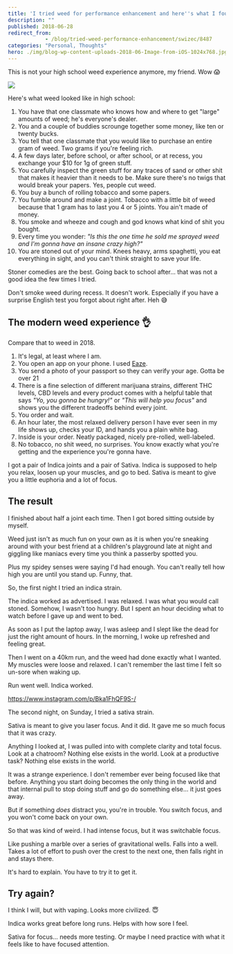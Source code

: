 ```yaml
---
title: 'I tried weed for performance enhancement and here''s what I found'
description: ""
published: 2018-06-28
redirect_from: 
            - /blog/tried-weed-performance-enhancement/swizec/8487
categories: "Personal, Thoughts"
hero: ./img/blog-wp-content-uploads-2018-06-Image-from-iOS-1024x768.jpg
---
```

This is not your high school weed experience anymore, my friend. Wow 😱



![](./img/blog-wp-content-uploads-2018-06-Image-from-iOS-1024x768.jpg)



Here's what weed looked like in high school:





1. You have that one classmate who knows how and where to get "large" amounts of weed; he's everyone's dealer.
2. You and a couple of buddies scrounge together some money, like ten or twenty bucks.
3. You tell that one classmate that you would like to purchase an entire gram of weed. Two grams if you're feeling rich.
4. A few days later, before school, or after school, or at recess, you exchange your $10 for 1g of green stuff.
5. You carefully inspect the green stuff for any traces of sand or other shit that makes it heavier than it needs to be. Make sure there's no twigs that would break your papers. Yes, people cut weed.
6. You buy a bunch of rolling tobacco and some papers.
7. You fumble around and make a joint. Tobacco with a little bit of weed because that 1 gram has to last you 4 or 5 joints. You ain't made of money.
8. You smoke and wheeze and cough and god knows what kind of shit you bought.
9. Every time you wonder: _"Is this the one time he sold me sprayed weed and I'm gonna have an insane crazy high?"_
10. You are stoned out of your mind. Knees heavy, arms spaghetti, you eat everything in sight, and you can't think straight to save your life.



Stoner comedies are the best. Going back to school after… that was not a good idea the few times I tried.



Don't smoke weed during recess. It doesn't work. Especially if you have a surprise English test you forgot about right after. Heh 😅



## The modern weed experience 👌



Compare that to weed in 2018.



1. It's legal, at least where I am.
2. You open an app on your phone. I used [Eaze](https://www.eaze.com/menu).
3. You send a photo of your passport so they can verify your age. Gotta be over 21
4. There is a fine selection of different marijuana strains, different THC levels, CBD levels and every product comes with a helpful table that says _"Yo, you gonna be hungry!"_ or _"This will help you focus"_ and shows you the different tradeoffs behind every joint.
5. You order and wait.
6. An hour later, the most relaxed delivery person I have ever seen in my life shows up, checks your ID, and hands you a plain white bag.
7. Inside is your order. Neatly packaged, nicely pre-rolled, well-labeled.
8. No tobacco, no shit weed, no surprises. You know exactly what you're getting and the experience you're gonna have.



I got a pair of Indica joints and a pair of Sativa. Indica is supposed to help you relax, loosen up your muscles, and go to bed. Sativa is meant to give you a little euphoria and a lot of focus.



## The result



I finished about half a joint each time. Then I got bored sitting outside by myself.



Weed just isn't as much fun on your own as it is when you're sneaking around with your best friend at a children's playground late at night and giggling like maniacs every time you think a passerby spotted you.



Plus my spidey senses were saying I'd had enough. You can't really tell how high you are until you stand up. Funny, that.



So, the first night I tried an indica strain.



The indica worked as advertised. I was relaxed. I was what you would call stoned. Somehow, I wasn't too hungry. But I spent an hour deciding what to watch before I gave up and went to bed.



As soon as I put the laptop away, I was asleep and I slept like the dead for just the right amount of hours. In the morning, I woke up refreshed and feeling great.



Then I went on a 40km run, and the weed had done exactly what I wanted. My muscles were loose and relaxed. I can't remember the last time I felt so un-sore when waking up.



Run went well. Indica worked.



https://www.instagram.com/p/Bka1FhQF9S-/



The second night, on Sunday, I tried a sativa strain.



Sativa is meant to give you laser focus. And it did. It gave me so much focus that it was crazy.



Anything I looked at, I was pulled into with complete clarity and total focus. Look at a chatroom? Nothing else exists in the world. Look at a productive task? Nothing else exists in the world.



It was a strange experience. I don't remember ever being focused like that before. Anything you start doing becomes the only thing in the world and that internal pull to stop doing stuff and go do something else… it just goes away.



But if something _does_ distract you, you're in trouble. You switch focus, and you won't come back on your own.



So that was kind of weird. I had intense focus, but it was switchable focus.



Like pushing a marble over a series of gravitational wells. Falls into a well. Takes a lot of effort to push over the crest to the next one, then falls right in and stays there.



It's hard to explain. You have to try it to get it.



## Try again?



I think I will, but with vaping. Looks more civilized. 😇



Indica works great before long runs. Helps with how sore I feel.



Sativa for focus… needs more testing. Or maybe I need practice with what it feels like to have focused attention.